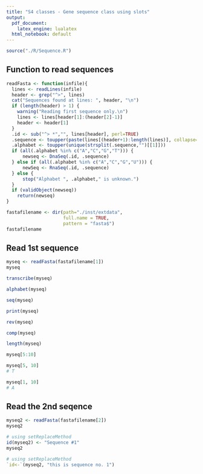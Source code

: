```yaml
---
title: "S4 classes - Gene sequence class using slots"
output:
  pdf_document: 
    latex_engine: lualatex
  html_notebook: default
---
```



```r
source("./R/Sequence.R")
```




## Function to read sequences

```r
readFasta <- function(infile){
  lines <- readLines(infile)
  header <- grep("^>", lines)
  cat("Sequences found at lines: ", header, "\n")
  if (length(header) > 1) {
    warning("Reading first sequence only.\n")
    lines <- lines[header[1]:(header[2]-1)]
    header <- header[1]
  }
  .id <- sub("^> *","", lines[header], perl=TRUE)
  .sequence <- toupper(paste(lines[(header+1):length(lines)], collapse=""))
  .alphabet <- toupper(unique(strsplit(.sequence,"")[[1]]))
  if (all(.alphabet %in% c("A","C","G","T"))) {
      newseq <- DnaSeq(.id, .sequence)
  } else if (all(.alphabet %in% c("A","C","G","U"))) {
      newSeq <- RnaSeq(.id, .sequence)
  } else {
      stop("Alphabet ", .alphabet," is unknown.")
  }
  if (validObject(newseq))
    return(newseq)
}
```




```r
fastafilename <- dir(path="./inst/extdata",
                     full.name = TRUE,
                     pattern = "fasta$")
fastafilename
```

## Read 1st sequence
```r
myseq <- readFasta(fastafilename[1])
myseq
```

```r
transcribe(myseq)
```

```r
alphabet(myseq)
```


```r
seq(myseq)
```

```r
print(myseq)
```

```r
rev(myseq)
```

```r
comp(myseq)
```

```r
length(myseq)
```

```r
myseq[5:10]
```

```r
myseq[5, 10]
# T
```

```r
myseq[1, 10]
# A
```

## Read the 2nd seqence

```r
myseq2 <- readFasta(fastafilename[2])
myseq2
```

```r
# using setReplaceMethod
id(myseq2) <- "Sequence #1"
myseq2
```

```r
# using setReplaceMethod
`id<-`(myseq2, "this is sequence no. 1")
```

